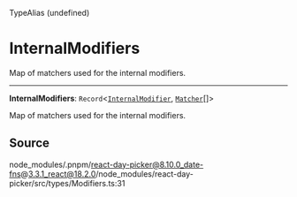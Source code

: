 <SectionTitle>TypeAlias (undefined)</SectionTitle>

# InternalModifiers

<Description>Map of matchers used for the internal modifiers.</Description>

---

<a id="undefined" name="undefined"></a>

<SignatureMemberIdentifier>**InternalModifiers**: `Record`\<[`InternalModifier`](/docs/api/enumerations/InternalModifier.md), [`Matcher`](/docs/api/type-aliases/Matcher.md)[]\></SignatureMemberIdentifier>

Map of matchers used for the internal modifiers.

## Source

node_modules/.pnpm/react-day-picker@8.10.0_date-fns@3.3.1_react@18.2.0/node_modules/react-day-picker/src/types/Modifiers.ts:31
